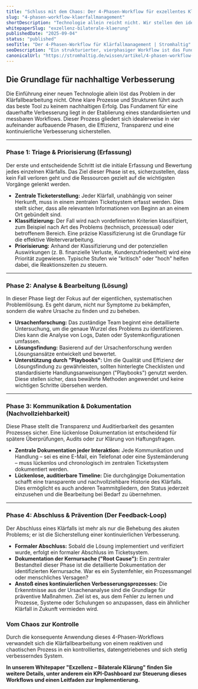 ```yaml
---
title: "Schluss mit dem Chaos: Der 4-Phasen-Workflow für exzellentes Klärfallmanagement"
slug: "4-phasen-workflow-klaerfallmanagement"
shortDescription: "Technologie allein reicht nicht. Wir stellen den idealtypischen 4-Phasen-Workflow vor, der Klärfälle von der Erfassung bis zur Prävention strukturiert und beherrschbar macht. Ein Auszug aus unserem Whitepaper."
whitepaperSlug: "exzellenz-bilaterale-klaerung"
publishedDate: "2025-09-04"
status: "published"
seoTitle: "Der 4-Phasen-Workflow für Klärfallmanagement | Stromhaltig"
seoDescription: "Ein strukturierter, vierphasiger Workflow ist das Fundament für die effiziente Bearbeitung von Klärfällen in der Marktkommunikation. Erfahren Sie mehr."
canonicalUrl: "https://stromhaltig.de/wissen/artikel/4-phasen-workflow-klaerfallmanagement"
---
```


## Die Grundlage für nachhaltige Verbesserung

Die Einführung einer neuen Technologie allein löst das Problem in der Klärfallbearbeitung nicht. Ohne klare Prozesse und Strukturen führt auch das beste Tool zu keinem nachhaltigen Erfolg. Das Fundament für eine dauerhafte Verbesserung liegt in der Etablierung eines standardisierten und messbaren Workflows. Dieser Prozess gliedert sich idealerweise in vier aufeinander aufbauende Phasen, die Effizienz, Transparenz und eine kontinuierliche Verbesserung sicherstellen.

---

### Phase 1: Triage & Priorisierung (Erfassung)

Der erste und entscheidende Schritt ist die initiale Erfassung und Bewertung jedes einzelnen Klärfalls. Das Ziel dieser Phase ist es, sicherzustellen, dass kein Fall verloren geht und die Ressourcen gezielt auf die wichtigsten Vorgänge gelenkt werden.

* **Zentrale Ticketerstellung:** Jeder Klärfall, unabhängig von seiner Herkunft, muss in einem zentralen Ticketsystem erfasst werden. Dies stellt sicher, dass alle relevanten Informationen von Beginn an an einem Ort gebündelt sind.
* **Klassifizierung:** Der Fall wird nach vordefinierten Kriterien klassifiziert, zum Beispiel nach Art des Problems (technisch, prozessual) oder betroffenem Bereich. Eine präzise Klassifizierung ist die Grundlage für die effektive Weiterverarbeitung.
* **Priorisierung:** Anhand der Klassifizierung und der potenziellen Auswirkungen (z. B. finanzielle Verluste, Kundenzufriedenheit) wird eine Priorität zugewiesen. Typische Stufen wie "kritisch" oder "hoch" helfen dabei, die Reaktionszeiten zu steuern.

---

### Phase 2: Analyse & Bearbeitung (Lösung)

In dieser Phase liegt der Fokus auf der eigentlichen, systematischen Problemlösung. Es geht darum, nicht nur Symptome zu bekämpfen, sondern die wahre Ursache zu finden und zu beheben.

* **Ursachenforschung:** Das zuständige Team beginnt eine detaillierte Untersuchung, um die genaue Wurzel des Problems zu identifizieren. Dies kann die Analyse von Logs, Daten oder Systemkonfigurationen umfassen.
* **Lösungsfindung:** Basierend auf der Ursachenforschung werden Lösungsansätze entwickelt und bewertet.
* **Unterstützung durch "Playbooks":** Um die Qualität und Effizienz der Lösungsfindung zu gewährleisten, sollten hinterlegte Checklisten und standardisierte Handlungsanweisungen ("Playbooks") genutzt werden. Diese stellen sicher, dass bewährte Methoden angewendet und keine wichtigen Schritte übersehen werden.

---

### Phase 3: Kommunikation & Dokumentation (Nachvollziehbarkeit)

Diese Phase stellt die Transparenz und Auditierbarkeit des gesamten Prozesses sicher. Eine lückenlose Dokumentation ist entscheidend für spätere Überprüfungen, Audits oder zur Klärung von Haftungsfragen.

* **Zentrale Dokumentation jeder Interaktion:** Jede Kommunikation und Handlung – sei es eine E-Mail, ein Telefonat oder eine Systemänderung – muss lückenlos und chronologisch im zentralen Ticketsystem dokumentiert werden.
* **Lückenlose, auditierbare Timeline:** Die durchgängige Dokumentation schafft eine transparente und nachvollziehbare Historie des Klärfalls. Dies ermöglicht es auch anderen Teammitgliedern, den Status jederzeit einzusehen und die Bearbeitung bei Bedarf zu übernehmen.

---

### Phase 4: Abschluss & Prävention (Der Feedback-Loop)

Der Abschluss eines Klärfalls ist mehr als nur die Behebung des akuten Problems; er ist die Sicherstellung einer kontinuierlichen Verbesserung.

* **Formaler Abschluss:** Sobald die Lösung implementiert und verifiziert wurde, erfolgt ein formaler Abschluss im Ticketsystem.
* **Dokumentation der Kernursache ("Root Cause"):** Ein zentraler Bestandteil dieser Phase ist die detaillierte Dokumentation der identifizierten Kernursache. War es ein Systemfehler, ein Prozessmangel oder menschliches Versagen?
* **Anstoß eines kontinuierlichen Verbesserungsprozesses:** Die Erkenntnisse aus der Ursachenanalyse sind die Grundlage für präventive Maßnahmen. Ziel ist es, aus dem Fehler zu lernen und Prozesse, Systeme oder Schulungen so anzupassen, dass ein ähnlicher Klärfall in Zukunft vermieden wird.

### Vom Chaos zur Kontrolle

Durch die konsequente Anwendung dieses 4-Phasen-Workflows verwandelt sich die Klärfallbearbeitung von einem reaktiven und chaotischen Prozess in ein kontrolliertes, datengetriebenes und sich stetig verbesserndes System.

**In unserem Whitepaper "Exzellenz – Bilaterale Klärung" finden Sie weitere Details, unter anderem ein KPI-Dashboard zur Steuerung dieses Workflows und einen Leitfaden zur Implementierung.**
